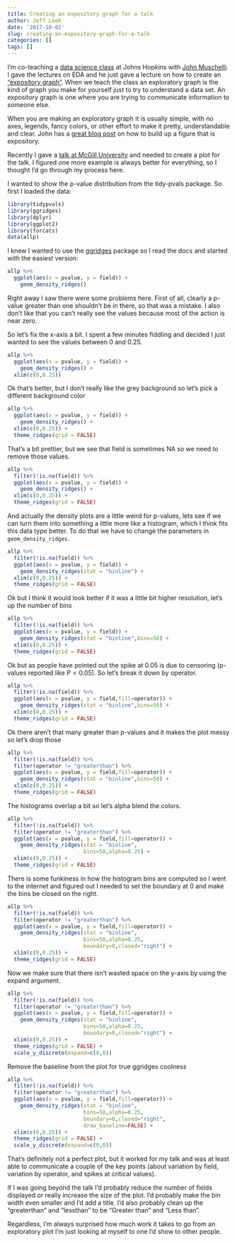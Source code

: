 ```yaml
---
title: Creating an expository graph for a talk
author: Jeff Leek
date: '2017-10-02'
slug: creating-an-expository-graph-for-a-talk
categories: []
tags: []
---
```



I'm co-teaching a [data science class](http://jtleek.com/advdatasci/) at Johns Hopkins with [John Muschelli](http://johnmuschelli.com/). I gave the lectures on EDA and he just gave a lecture on how to create an ["expository graph"](http://jtleek.com/advdatasci/slides/09-expository-graphs-slides.html). When we teach the class an exploratory graph is the kind of graph you make for yourself just to try to understand a data set. An expository graph is one where you are trying to communicate information to someone else. 

When you are making an exploratory graph it is usually simple, with no axes, legends, fancy colors, or other effort to make it pretty, understandable and clear. John has a [great blog post](https://hopstat.wordpress.com/2016/02/18/how-i-build-up-a-ggplot2-figure/) on how to build up a figure that is expository. 

Recently I gave a [talk at McGill University](https://docs.google.com/presentation/d/1hzdSDaPPSE9xUYZHhOVfQIRPPdwe0A9SdE7QDsK3bOA/edit?usp=sharing) and needed to create a plot for the talk. I figured one more example is always better for everything, so I thought I'd go through my process here. 

I wanted to show the p-value distribution from the tidy-pvals package. So first I loaded the data: 

```r
library(tidypvals)
library(ggridges)
library(dplyr)
library(ggplot2)
library(forcats)
data(allp)
```

I knew I wanted to use the [ggridges](https://cran.r-project.org/web/packages/ggridges/index.html) package so I read the docs and started with the easiest version: 

```r
allp %>% 
  ggplot(aes(x = pvalue, y = field)) +
    geom_density_ridges()
```


Right away I saw there were some problems here. First of all, clearly a p-value greater than one shouldn't be in there, so that was a mistake. I also don't like that you can't really see the values because most of the action is near zero. 

So let's fix the x-axis a bit. I spent a few minutes fiddling and decided I just wanted to see the values between 0 and 0.25. 

```r
allp %>% 
  ggplot(aes(x = pvalue, y = field)) +
    geom_density_ridges() + 
  xlim(c(0,0.25))
```

Ok that's better, but I don't really like the grey background so let's pick a different background color

```r
allp %>% 
  ggplot(aes(x = pvalue, y = field)) +
    geom_density_ridges() + 
  xlim(c(0,0.25)) + 
  theme_ridges(grid = FALSE)
```

That's a bit prettier, but we see that field is sometimes NA so we need to remove those values. 

```r
allp %>% 
  filter(!is.na(field)) %>%
  ggplot(aes(x = pvalue, y = field)) +
    geom_density_ridges() + 
  xlim(c(0,0.25)) + 
  theme_ridges(grid = FALSE)
```

And actually the density plots are a little weird for p-values, lets see if we can turn them into something a little more like a histogram, which I think fits this data type better. To do that we have to change the parameters in `geom_density_ridges`. 

```r
allp %>% 
  filter(!is.na(field)) %>%
  ggplot(aes(x = pvalue, y = field)) +
    geom_density_ridges(stat = "binline") + 
  xlim(c(0,0.25)) + 
  theme_ridges(grid = FALSE)
```

Ok but I think it would look better if it was a little bit higher resolution, let's up the number of bins

```r
allp %>% 
  filter(!is.na(field)) %>%
  ggplot(aes(x = pvalue, y = field)) +
    geom_density_ridges(stat = "binline",bins=50) + 
  xlim(c(0,0.25)) + 
  theme_ridges(grid = FALSE)
```

Ok but as people have pointed out the spike at 0.05 is due to censoring (p-values reported like $P < 0.05$). So let's break it down by operator. 

```r
allp %>% 
  filter(!is.na(field)) %>%
  ggplot(aes(x = pvalue, y = field,fill=operator)) +
    geom_density_ridges(stat = "binline",bins=50) + 
  xlim(c(0,0.25)) + 
  theme_ridges(grid = FALSE)
```

Ok there aren't that many greater than p-values and it makes the plot messy so let's drop those

```r
allp %>% 
  filter(!is.na(field)) %>%
  filter(operator != "greaterthan") %>%
  ggplot(aes(x = pvalue, y = field,fill=operator)) +
    geom_density_ridges(stat = "binline",bins=50) + 
  xlim(c(0,0.25)) + 
  theme_ridges(grid = FALSE)
```

The histograms overlap a bit so let's alpha blend the colors.

```r
allp %>% 
  filter(!is.na(field)) %>%
  filter(operator != "greaterthan") %>%
  ggplot(aes(x = pvalue, y = field,fill=operator)) +
    geom_density_ridges(stat = "binline",
                        bins=50,alpha=0.25) + 
  xlim(c(0,0.25)) + 
  theme_ridges(grid = FALSE)
```

There is some funkiness in how the histogram bins are computed so I went to the internet and figured out I needed to set the boundary at 0 and make the bins be closed on the right. 


```r
allp %>% 
  filter(!is.na(field)) %>%
  filter(operator != "greaterthan") %>%
  ggplot(aes(x = pvalue, y = field,fill=operator)) +
    geom_density_ridges(stat = "binline",
                        bins=50,alpha=0.25,
                        boundary=0,closed="right") + 
  xlim(c(0,0.25)) + 
  theme_ridges(grid = FALSE)
```


Now we make sure that there isn't wasted space on the y-axis by using the expand argument. 

```r
allp %>% 
  filter(!is.na(field)) %>%
  filter(operator != "greaterthan") %>%
  ggplot(aes(x = pvalue, y = field,fill=operator)) +
    geom_density_ridges(stat = "binline",
                        bins=50,alpha=0.25,
                        boundary=0,closed="right") + 
  xlim(c(0,0.25)) + 
  theme_ridges(grid = FALSE) + 
  scale_y_discrete(expand=c(0,0))
```

Remove the baseline from the plot for true ggridges coolness

```r
allp %>% 
  filter(!is.na(field)) %>%
  filter(operator != "greaterthan") %>%
  ggplot(aes(x = pvalue, y = field,fill=operator)) +
    geom_density_ridges(stat = "binline",
                        bins=50,alpha=0.25,
                        boundary=0,closed="right",
                        draw_baseline=FALSE) + 
  xlim(c(0,0.25)) + 
  theme_ridges(grid = FALSE) + 
  scale_y_discrete(expand=c(0,0))
```

That's definitely not a perfect plot, but it worked for my talk and was at least able to communicate a couple of the key points (about variation by field, variation by operator, and spikes at critical values). 

If I was going beyond the talk I'd probably reduce the number of fields displayed or really increase the size of the plot. I'd probably make the bin width even smaller and I'd add a title. I'd also probably clean up the "greaterthan" and "lessthan" to be "Greater than" and "Less than". 

Regardless, I'm always surprised how much work it takes to go from an exploratory plot I'm just looking at myself to one I'd show to other people. 

